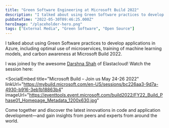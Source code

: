 ```yaml
---
title: "Green Software Engineering at Microsoft Build 2022"
description: "I talked about using Green Software practices to develop applications in Azure, including optimal use of microservices, training of machine learning models, and carbon awareness at Microsoft Build 2022.  I was joined by the awesome Darshna Shah [https://twitter"
pubDateTime: "2022-05-30T09:46:25.000Z"
heroImage: "/placeholder-hero.png"
tags: ["External Media", "Green Software", "Open Source"]
---
```



I talked about using Green Software practices to develop applications in Azure, including optimal use of microservices, training of machine learning models, and carbon awareness at Microsoft Build 2022.

I was joined by the awesome [Darshna Shah](https://twitter.com/darsh262) of Elastacloud! Watch the session here:

<SocialEmbed
  title="Microsoft Build – Join us May 24-26 2022"
  linkUrl="https://mybuild.microsoft.com/en-US/sessions/bc226aa3-9d7a-4930-b916-3eb1b18863b4"
  imageUrl="https://eventtools.event.microsoft.com/build2022/FY22_Build_Phase01_Homepage_Metadata_1200x630.jpg"
>
  Come together and discover the latest innovations in code and application
  development—and gain insights from peers and experts from around the world.
</SocialEmbed>
